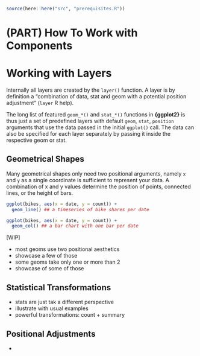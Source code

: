 ```r
source(here::here("src", "prerequisites.R"))
```

# (PART) How To Work with Components {-}

# Working with Layers

Internally all layers are created by the `layer()` function. A layer is by definition a "combination of data, stat and geom with a potential position adjustment" (`layer` R help). 

The long list of featured `geom_*()` and `stat_*()` functions in **{ggplot2}** is thus just a set of predefined layers with default `geom`, `stat`, `position` arguments that use the data passed in the initial `ggplot()` call. The data can also be specified for each layer separately by passing it inside the respective geom or stat.

## Geometrical Shapes

Many geometrical shapes only need two positional arguments, namely `x` and `y` as a single coordinate is sufficient to represent your data. A combination of x and y values determine the position of points, connected lines, or the height of bars.

```r
ggplot(bikes, aes(x = date, y = count)) +
  geom_line() ## a timeseries of bike shares per date

ggplot(bikes, aes(x = date, y = count)) +
  geom_col() ## a bar chart with one bar per date
```

[WIP]

* most geoms use two positional aesthetics
* showcase a few of those
* some geoms take only one or more than 2
* showcase of some of those


## Statistical Transformations

* stats are just tak a different perspective
* illustrate with usual examples
* powerful transformations: count + summary


## Positional Adjustments

* 


